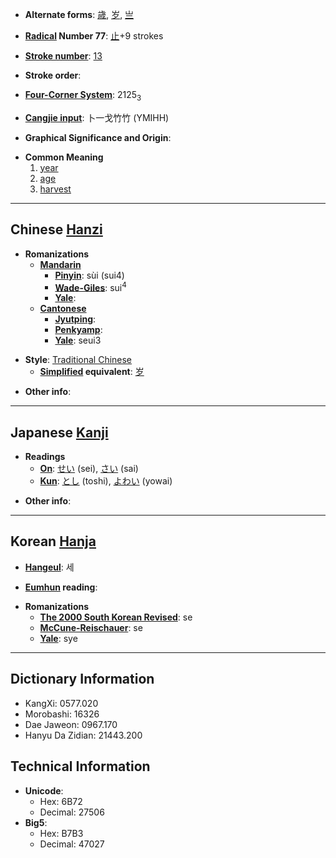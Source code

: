 * '''Alternate forms''': [[歳]], [[岁]], [[亗]]

* '''[[Wiktionary:Chinese radical index| Radical]] Number 77''': [[Wiktionary:Chinese radical index 止|止]]+9 strokes

* '''[[Wiktionary:Chinese total strokes index|Stroke number]]''': [[Wiktionary:Chinese total strokes index 13|13]]

* '''Stroke order''': 

* '''[[Wiktionary:Chinese four corner index|Four-Corner System]]''': 2125<sub>3</sub>

* '''[[Wiktionary:Chinese Cangjie index|Cangjie input]]''': 卜一戈竹竹 (YMIHH)

* '''Graphical Significance and Origin''': 

* '''Common Meaning'''
*#[[year]]
*# [[age]]
*# [[harvest]]

----

== Chinese [[Hanzi]] ==

* '''Romanizations'''
** '''[[Mandarin]]'''
*** '''[[Pinyin]]''': sùi (sui4)
*** '''[[Wade-Giles]]''': sui<sup>4</sup>
*** '''[[Yale]]''': 
** '''[[Cantonese]]'''
*** '''[[Jyutping]]''':
*** '''[[Penkyamp]]''': 
*** '''[[Yale]]''': seui3

* '''Style''': [[Traditional Chinese]] 
** '''[[Simplified Chinese|Simplified]] equivalent''': [[岁]]

* '''Other info''': 

----

== Japanese [[Kanji]] ==

* '''Readings'''
** '''[[On]]''': [[せい]] (sei), [[さい]] (sai)
** '''[[Kun]]''': [[とし]] (toshi), [[よわい]] (yowai)

* '''Other info''':  

----

== Korean [[Hanja]] ==

* '''[[Hangeul]]''': 세

* '''[[Eumhun]] reading''': 

* '''Romanizations'''
** '''[[The 2000 South Korean Revised Romanization|The 2000 South Korean Revised]]''': se
** '''[[McCune-Reischauer]]''': se
** '''[[Yale]]''': sye

----

== Dictionary Information ==

* KangXi: 0577.020
* Morobashi: 16326
* Dae Jaweon: 0967.170
* Hanyu Da Zidian: 21443.200

== Technical Information ==

* '''Unicode''':
** Hex: 6B72
** Decimal: 27506
* '''Big5''':
** Hex: B7B3
** Decimal: 47027